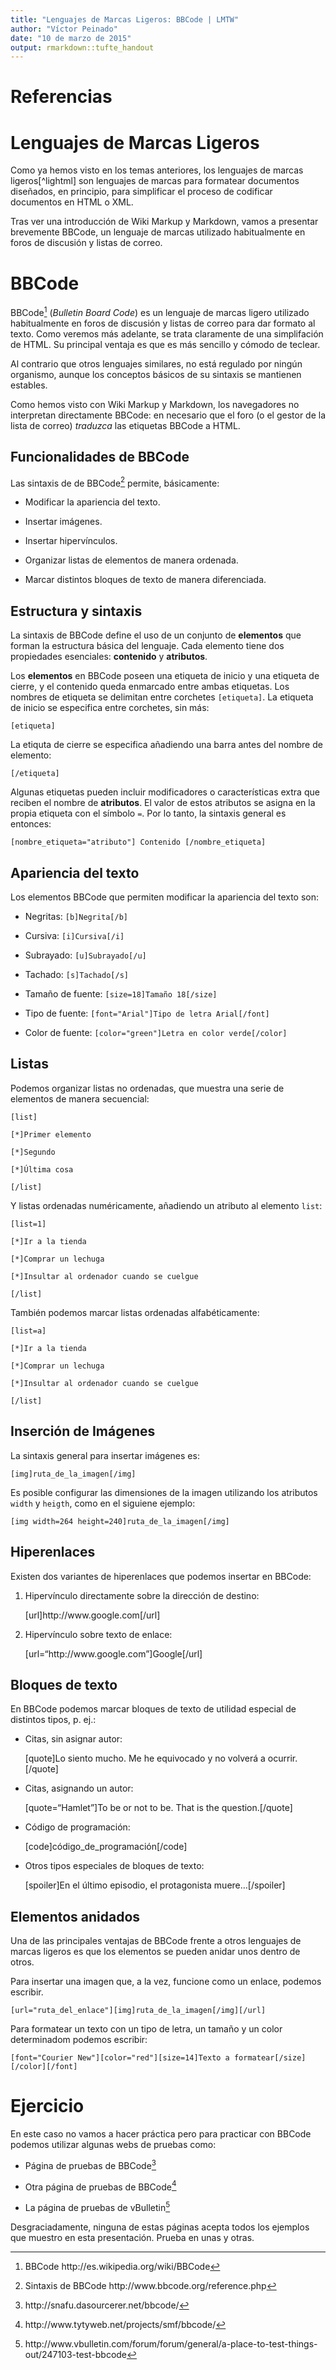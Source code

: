 ```yaml
---
title: "Lenguajes de Marcas Ligeros: BBCode | LMTW"
author: "Víctor Peinado"
date: "10 de marzo de 2015"
output: rmarkdown::tufte_handout
---
```


# Referencias

# Lenguajes de Marcas Ligeros

Como ya hemos visto en los temas anteriores, los lenguajes de marcas ligeros[^lightml] son lenguajes de marcas para formatear documentos diseñados, en principio, para simplificar el proceso de codificar documentos en HTML o XML. 

Tras ver una introducción de Wiki Markup y Markdown, vamos a presentar brevemente BBCode, un lenguaje de marcas utilizado habitualmente en foros de discusión y listas de correo.


# BBCode

BBCode[^bbcode] (*Bulletin Board Code*) es un lenguaje de marcas ligero utilizado habitualmente en foros de discusión y listas de correo para dar formato al texto. Como veremos más adelante, se trata claramente de una simplifación de HTML. Su principal ventaja es que es más sencillo y cómodo de teclear.

Al contrario que otros lenguajes similares, no está regulado por ningún organismo, aunque los conceptos básicos de su sintaxis se mantienen estables.

Como hemos visto con Wiki Markup y Markdown, los navegadores no interpretan directamente BBCode: en necesario que el foro (o el gestor de la lista de correo) *traduzca* las etiquetas BBCode a HTML.


## Funcionalidades de BBCode

Las sintaxis de de BBCode[^bbcode-syntax] permite, básicamente:

- Modificar la apariencia del texto.

- Insertar imágenes.

- Insertar hipervínculos.

- Organizar listas de elementos de manera ordenada.

- Marcar distintos bloques de texto de manera diferenciada.


## Estructura y sintaxis

La sintaxis de BBCode define el uso de un conjunto de **elementos** que forman la estructura básica del lenguaje. Cada elemento tiene dos propiedades esenciales: **contenido** y **atributos**. 

Los **elementos** en BBCode poseen una etiqueta de inicio y una etiqueta de cierre, y el contenido queda enmarcado entre ambas etiquetas. Los nombres de etiqueta se delimitan entre corchetes `[etiqueta]`. La etiqueta de inicio se especifica entre corchetes, sin más:

    [etiqueta]
    
La etiquta de cierre se especifica añadiendo una barra antes del nombre de elemento: 

    [/etiqueta]
    

Algunas etiquetas pueden incluir modificadores o características extra que reciben el nombre de **atributos**. El valor de estos atributos se asigna en la propia etiqueta con el símbolo `=`. Por lo tanto, la sintaxis general es entonces:

    [nombre_etiqueta="atributo"] Contenido [/nombre_etiqueta]
    
    

## Apariencia del texto

Los elementos BBCode que permiten modificar la apariencia del texto son:

- Negritas: `[b]Negrita[/b]`

- Cursiva: `[i]Cursiva[/i]`

- Subrayado: `[u]Subrayado[/u]`

- Tachado: `[s]Tachado[/s]`

- Tamaño de fuente: `[size=18]Tamaño 18[/size]`

- Tipo de fuente: `[font="Arial"]Tipo de letra Arial[/font]`

- Color de fuente: `[color="green"]Letra en color verde[/color]`


## Listas

Podemos organizar listas no ordenadas, que muestra una serie de elementos de manera secuencial:
  
    [list]

    [*]Primer elemento

    [*]Segundo

    [*]Última cosa

    [/list]


Y listas ordenadas numéricamente, añadiendo un atributo al elemento `list`: 

    [list=1]
 
    [*]Ir a la tienda

    [*]Comprar un lechuga
    
    [*]Insultar al ordenador cuando se cuelgue
    
    [/list]


También podemos marcar listas ordenadas alfabéticamente:

    [list=a]
    
    [*]Ir a la tienda

    [*]Comprar un lechuga
    
    [*]Insultar al ordenador cuando se cuelgue
    
    [/list]


## Inserción de Imágenes

La sintaxis general para insertar imágenes es:

    [img]ruta_de_la_imagen[/img]

Es posible configurar las dimensiones de la imagen utilizando los atributos `width` y `heigth`, como en el siguiene ejemplo:

    [img width=264 height=240]ruta_de_la_imagen[/img]


## Hiperenlaces

Existen dos variantes de hiperenlaces que podemos insertar en BBCode:

1. Hipervínculo directamente sobre la dirección de destino:

    [url]http://www.google.com[/url]
  
2. Hipervínculo sobre texto de enlace: 
  
    [url="http://www.google.com"]Google[/url]


## Bloques de texto

En BBCode podemos marcar bloques de texto de utilidad especial de distintos tipos, p. ej.:

- Citas, sin asignar autor:

    [quote]Lo siento mucho. Me he equivocado y no volverá a ocurrir.[/quote]

- Citas, asignando un autor:

    [quote="Hamlet"]To be or not to be. That is the question.[/quote]

- Código de programación: 

    [code]código_de_programación[/code]

- Otros tipos especiales de bloques de texto:

    [spoiler]En el último episodio, el protagonista muere...[/spoiler]


## Elementos anidados

Una de las principales ventajas de BBCode frente a otros lenguajes de marcas ligeros es que los elementos se pueden anidar unos dentro de otros.

Para insertar una imagen que, a la vez, funcione como un enlace, podemos escribir.

    [url="ruta_del_enlace"][img]ruta_de_la_imagen[/img][/url]

Para formatear un texto con un tipo de letra, un tamaño y un color determinadom podemos escribir:
  
    [font="Courier New"][color="red"][size=14]Texto a formatear[/size][/color][/font]
  

# Ejercicio

En este caso no vamos a hacer práctica pero para practicar con BBCode podemos utilizar algunas webs de pruebas como:

- Página de pruebas de BBCode[^testing]

- Otra página de pruebas de BBCode[^testing-bbcode]

- La página de pruebas de vBulletin[^testing-vbulletin]

Desgraciadamente, ninguna de estas páginas acepta todos los ejemplos que muestro en esta presentación. Prueba en unas y otras.


[^bbcode]: BBCode http://es.wikipedia.org/wiki/BBCode
[^bbcode-syntax]: Sintaxis de BBCode http://www.bbcode.org/reference.php
[^testing-vbulletin]: http://www.vbulletin.com/forum/forum/general/a-place-to-test-things-out/247103-test-bbcode
[^testing-bbcode]: http://www.tytyweb.net/projects/smf/bbcode/
[^testing]: http://snafu.dasourcerer.net/bbcode/